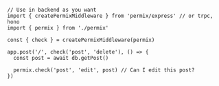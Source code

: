 ```tsx
// Use in backend as you want
import { createPermixMiddleware } from 'permix/express' // or trpc, hono
import { permix } from './permix'

const { check } = createPermixMiddleware(permix)

app.post('/', check('post', 'delete'), () => {
  const post = await db.getPost()

  permix.check('post', 'edit', post) // Can I edit this post?
})
```
